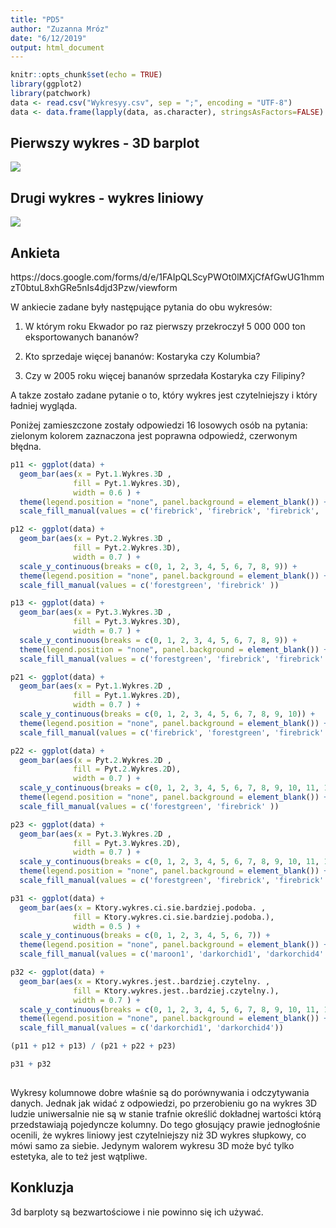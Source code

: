 ```yaml
---
title: "PD5"
author: "Zuzanna Mróz"
date: "6/12/2019"
output: html_document
---
```


```r
knitr::opts_chunk$set(echo = TRUE)
library(ggplot2)
library(patchwork)
data <- read.csv("Wykresyy.csv", sep = ";", encoding = "UTF-8")
data <- data.frame(lapply(data, as.character), stringsAsFactors=FALSE)
```

## Pierwszy wykres - 3D barplot
![](3d.png)

## Drugi wykres - wykres liniowy
![](2d.png)

## Ankieta
https://docs.google.com/forms/d/e/1FAIpQLScyPWOt0lMXjCfAfGwUG1hmmzT0btuL8xhGRe5nIs4djd3Pzw/viewform

W ankiecie zadane były następujące pytania do obu wykresów:

1. W którym roku Ekwador po raz pierwszy przekroczył 5 000 000 ton eksportowanych bananów?

2. Kto sprzedaje więcej bananów: Kostaryka czy Kolumbia? 

3. Czy w 2005 roku więcej bananów sprzedała Kostaryka czy Filipiny?

A takze zostało zadane pytanie o to, który wykres jest czytelniejszy i który ładniej wygląda.

Poniżej zamieszczone zostały odpowiedzi 16 losowych osób na pytania: zielonym kolorem zaznaczona jest poprawna odpowiedź, czerwonym błędna.


```r
p11 <- ggplot(data) +
  geom_bar(aes(x = Pyt.1.Wykres.3D ,
              fill = Pyt.1.Wykres.3D), 
              width = 0.6 ) +
  theme(legend.position = "none", panel.background = element_blank()) + 
  scale_fill_manual(values = c('firebrick', 'firebrick', 'firebrick', 'forestgreen', 'firebrick' ))

p12 <- ggplot(data) +
  geom_bar(aes(x = Pyt.2.Wykres.3D ,
              fill = Pyt.2.Wykres.3D), 
              width = 0.7 ) +
  scale_y_continuous(breaks = c(0, 1, 2, 3, 4, 5, 6, 7, 8, 9)) +
  theme(legend.position = "none", panel.background = element_blank()) + 
  scale_fill_manual(values = c('forestgreen', 'firebrick' ))

p13 <- ggplot(data) +
  geom_bar(aes(x = Pyt.3.Wykres.3D ,
              fill = Pyt.3.Wykres.3D), 
              width = 0.7 ) +
  scale_y_continuous(breaks = c(0, 1, 2, 3, 4, 5, 6, 7, 8, 9)) +
  theme(legend.position = "none", panel.background = element_blank()) + 
  scale_fill_manual(values = c('forestgreen', 'firebrick', 'firebrick' ))

p21 <- ggplot(data) +
  geom_bar(aes(x = Pyt.1.Wykres.2D ,
              fill = Pyt.1.Wykres.2D), 
              width = 0.7 ) +
  scale_y_continuous(breaks = c(0, 1, 2, 3, 4, 5, 6, 7, 8, 9, 10)) +
  theme(legend.position = "none", panel.background = element_blank()) + 
  scale_fill_manual(values = c('firebrick', 'forestgreen', 'firebrick' ))

p22 <- ggplot(data) +
  geom_bar(aes(x = Pyt.2.Wykres.2D ,
              fill = Pyt.2.Wykres.2D), 
              width = 0.7 ) +
  scale_y_continuous(breaks = c(0, 1, 2, 3, 4, 5, 6, 7, 8, 9, 10, 11, 12)) +
  theme(legend.position = "none", panel.background = element_blank()) + 
  scale_fill_manual(values = c('forestgreen', 'firebrick' ))

p23 <- ggplot(data) +
  geom_bar(aes(x = Pyt.3.Wykres.2D ,
              fill = Pyt.3.Wykres.2D), 
              width = 0.7 ) +
  scale_y_continuous(breaks = c(0, 1, 2, 3, 4, 5, 6, 7, 8, 9, 10, 11, 12, 13)) +
  theme(legend.position = "none", panel.background = element_blank()) + 
  scale_fill_manual(values = c('forestgreen', 'firebrick', 'firebrick' ))

p31 <- ggplot(data) +
  geom_bar(aes(x = Ktory.wykres.ci.sie.bardziej.podoba. ,
              fill = Ktory.wykres.ci.sie.bardziej.podoba.), 
              width = 0.5 ) +
  scale_y_continuous(breaks = c(0, 1, 2, 3, 4, 5, 6, 7)) +
  theme(legend.position = "none", panel.background = element_blank()) + 
  scale_fill_manual(values = c('maroon1', 'darkorchid1', 'darkorchid4' ))

p32 <- ggplot(data) +
  geom_bar(aes(x = Ktory.wykres.jest..bardziej.czytelny. ,
              fill = Ktory.wykres.jest..bardziej.czytelny.), 
              width = 0.7 ) +
  scale_y_continuous(breaks = c(0, 1, 2, 3, 4, 5, 6, 7, 8, 9, 10, 11, 12, 13 ,14, 15)) +
  theme(legend.position = "none", panel.background = element_blank()) + 
  scale_fill_manual(values = c('darkorchid1', 'darkorchid4'))

(p11 + p12 + p13) / (p21 + p22 + p23)

p31 + p32
  
```


Wykresy kolumnowe dobre właśnie są do porównywania i odczytywania danych. Jednak jak widać z odpowiedzi, po przerobieniu go na wykres 3D ludzie uniwersalnie nie są w stanie trafnie określić dokładnej wartości którą przedstawiają pojedyncze kolumny. Do tego głosujący prawie jednogłośnie ocenili, że wykres liniowy jest czytelniejszy niż 3D wykres słupkowy, co mówi samo za siebie. Jedynym walorem wykresu 3D może być tylko estetyka, ale to też jest wątpliwe.

## Konkluzja

3d barploty są bezwartościowe i nie powinno się ich używać.
